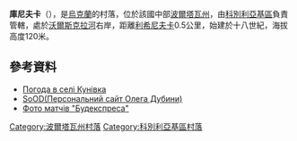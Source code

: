 {{coord|49|10|53|N|34|13|37|E|scale:100000_region:UA|display=title}}

'''庫尼夫卡'''（{{lang-uk|Кунівка}}），是[[烏克蘭|烏克蘭]]的村落，位於該國中部[[波爾塔瓦州|波爾塔瓦州]]，由[[科別利亞基區|科別利亞基區]]負責管轄，處於[[沃爾斯克拉河|沃爾斯克拉河]]右岸，距離[[利希尼夫卡_(科別利亞基區)|利希尼夫卡]]0.5公里，始建於十八世紀，海拔高度120米。

==參考資料==
* [http://weather.in.ua/ua/poltavskaja/12754 Погода в селі Кунівка] {{Wayback|url=http://weather.in.ua/ua/poltavskaja/12754 |date=20080625030602 }}
* [http://www.olegda.pp.net.ua SoOD(Персональний сайт Олега Дубини)] {{Wayback|url=http://www.olegda.pp.net.ua/ |date=20130729213347 }}
* [http://olegda.pp.net.ua/photo/kobeljackij_futbol/budekspres/39 Фото матчів "Будекспреса"] {{Wayback|url=http://olegda.pp.net.ua/photo/kobeljackij_futbol/budekspres/39 |date=20100412153349 }}

{{DEFAULTSORT:Кунівка}}
[[Category:波爾塔瓦州村落|Category:波爾塔瓦州村落]]
[[Category:科別利亞基區村落|Category:科別利亞基區村落]]


{{Poltava-geo-stub}}